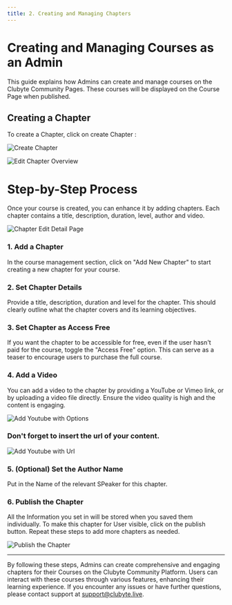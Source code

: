 ```yaml
---
title: 2. Creating and Managing Chapters
---
```


# Creating and Managing Courses as an Admin

This guide explains how Admins can create and manage courses on the Clubyte Community Pages. These courses will be displayed on the Course Page when published.

## Creating a Chapter

To create a Chapter, click on create Chapter :

![Create Chapter](/create-chapter.png)

![Edit Chapter Overview](/edit-chapter-overview.png)

# Step-by-Step Process

Once your course is created, you can enhance it by adding chapters. Each chapter contains a title, description, duration, level, author and video.

![Chapter Edit Detail Page](/Chapter-Edit-DetailPage.png)

### 1. Add a Chapter

In the course management section, click on "Add New Chapter" to start creating a new chapter for your course.

### 2. Set Chapter Details

Provide a title, description, duration and level for the chapter. This should clearly outline what the chapter covers and its learning objectives.

### 3. Set Chapter as Access Free

If you want the chapter to be accessible for free, even if the user hasn't paid for the course, toggle the "Access Free" option. This can serve as a teaser to encourage users to purchase the full course.

### 4. Add a Video

You can add a video to the chapter by providing a YouTube or Vimeo link, or by uploading a video file directly. Ensure the video quality is high and the content is engaging.

![Add Youtube with Options](/add-youtube-with-options.png)

### Don't forget to insert the url of your content.

![Add Youtube with Url](/add-youtube-with-url.png)

### 5. (Optional) Set the Author Name

Put in the Name of the relevant SPeaker for this chapter.

### 6. Publish the Chapter

All the Information you set in will be stored when you saved them individually. To make this chapter for User visible, click on the publish button. Repeat these steps to add more chapters as needed.

![Publish the Chapter](/publish-the-chapter.png)

---

By following these steps, Admins can create comprehensive and engaging chapters for their Courses on the Clubyte Community Platform. Users can interact with these courses through various features, enhancing their learning experience. If you encounter any issues or have further questions, please contact support at [support@clubyte.live](mailto:support@clubyte.live).